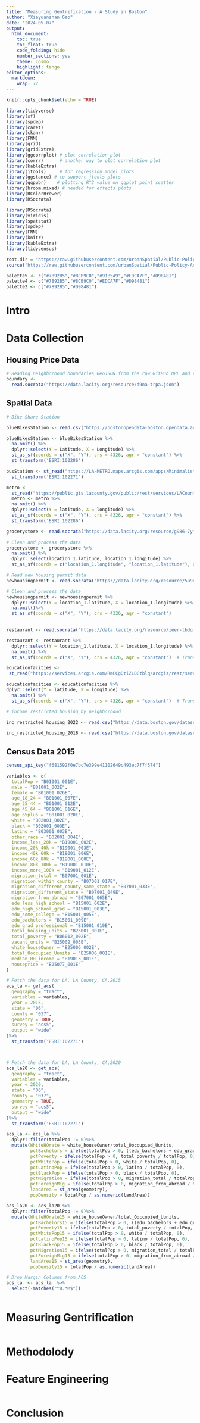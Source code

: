 ```yaml
---
title: "Measuring Gentrification - A Study in Boston"
author: "Xiayuanshan Gao"
date: "2024-05-07"
output: 
  html_document:
    toc: true
    toc_float: true
    code_folding: hide
    number_sections: yes
    theme: cosmo 
    highlight: tango    
editor_options: 
  markdown: 
    wrap: 72
---
```


```r
knitr::opts_chunk$set(echo = TRUE)

library(tidyverse)
library(sf)
library(spdep)
library(caret)
library(ckanr)
library(FNN)
library(grid)
library(gridExtra)
library(ggcorrplot) # plot correlation plot
library(corrr)      # another way to plot correlation plot
library(kableExtra)
library(jtools)     # for regression model plots
library(ggstance) # to support jtools plots
library(ggpubr)    # plotting R^2 value on ggplot point scatter
library(broom.mixed) # needed for effects plots
library(RColorBrewer)
library(RSocrata)

library(RSocrata)
library(viridis)
library(spatstat)
library(spdep)
library(FNN)
library(knitr)
library(kableExtra)
library(tidycensus)

root.dir = "https://raw.githubusercontent.com/urbanSpatial/Public-Policy-Analytics-Landing/master/DATA/"
source("https://raw.githubusercontent.com/urbanSpatial/Public-Policy-Analytics-Landing/master/functions.r")

palette5 <- c("#7892B5","#8CB9C0","#91B5A9","#EDCA7F","#D98481")
palette4 <- c("#7892B5","#8CB9C0","#EDCA7F","#D98481")
palette2 <- c("#7892B5","#D98481")

```

# Intro


# Data Collection



## Housing Price Data

```r

# Reading neighborhood boundaries GeoJSON from the raw GitHub URL and transforming CRS
boundary <- 
  read.socrata("https://data.lacity.org/resource/d9na-trpa.json")

```


## Spatial Data

```r
# Bike Share Station

blueBikesStation <- read.csv("https://bostonopendata-boston.opendata.arcgis.com/api/download/v1/items/14cc9c330fe641d2ae1bd3b7c29d5008/csv?layers=0", stringsAsFactors = FALSE)

blueBikesStation <- blueBikesStation %>%
  na.omit() %>%
  dplyr::select(Y = Latitude, X = Longitude) %>%
  st_as_sf(coords = c("X", "Y"), crs = 4326, agr = "constant") %>%
  st_transform('ESRI:102286')
```

```r
busStation <- st_read("https://LA-METRO.maps.arcgis.com/apps/Minimalist/index.html?appid=1fd006edf4cc446cad245c72241afba5") %>%
  st_transform('ESRI:102271')
```

```r
metro <- 
  st_read("https://public.gis.lacounty.gov/public/rest/services/LACounty_Dynamic/LMS_Data_Public/MapServer/185/query?outFields=*&where=1%3D1&f=geojson")
  metro <- metro %>%
  na.omit() %>%
  dplyr::select(Y = latitude, X = longitude) %>%
  st_as_sf(coords = c("X", "Y"), crs = 4326, agr = "constant") %>%
  st_transform('ESRI:102286')
```

```r
grocerystore <- read.socrata("https://data.lacity.org/resource/g986-7yf9.json")

# Clean and process the data
grocerystore <- grocerystore %>%
  na.omit() %>%
  dplyr::select(location_1.latitude, location_1.longitude) %>%
  st_as_sf(coords = c("location_1.longitude", "location_1.latitude"), crs = 4326, agr = "constant")

```

```r
# Read new housing permit data
newhousingpermit <- read.socrata("https://data.lacity.org/resource/5u9x-y4iz.json")

# Clean and process the data
newhousingpermit <- newhousingpermit %>%
  dplyr::select(Y = location_1.latitude, X = location_1.longitude) %>%
  na.omit()%>%
  st_as_sf(coords = c("X", "Y"), crs = 4326, agr = "constant")
  
```

```r
restaurant <- read.socrata("https://data.lacity.org/resource/ieer-tbdq.json")

restaurant <- restaurant %>%
  dplyr::select(Y = location_1.latitude, X = location_1.longitude) %>%
  na.omit() %>%
  st_as_sf(coords = c("X", "Y"), crs = 4326, agr = "constant")  # Transforming to the specified CRS

```

```r
educationfacities <- 
 st_read("https://services.arcgis.com/RmCCgQtiZLDCtblq/arcgis/rest/services/Schools_Colleges_and_Universities/FeatureServer/0/query?outFields=*&where=1%3D1&f=geojson") 

educationfacities <- educationfacities %>%
dplyr::select(Y = latitude, X = longitude) %>%
  na.omit() %>%
  st_as_sf(coords = c("X", "Y"), crs = 4326, agr = "constant")  # Transforming to the specified CRS

```

```r
# income restricted housing by neighborhood

inc_restricted_housing_2022 <- read.csv("https://data.boston.gov/dataset/feddfe5a-df16-4c60-8a3c-640c4d5281cd/resource/bfdeffc7-ab5e-4e28-9561-d4e84c9674e4/download/income-restricted-housing-inventory-2022.csv", stringsAsFactors = FALSE)

inc_restricted_housing_2018 <- read.csv("https://data.boston.gov/dataset/feddfe5a-df16-4c60-8a3c-640c4d5281cd/resource/47d53d7c-25b7-40b4-9259-da1d15373be6/download/income-restricted-inventory-2018-all-income-restricted-projects.csv", stringsAsFactors = FALSE)

```


## Census Data 2015

```r

census_api_key("f681592f0e7bc7e399e41102649c493ec7f7f574") 

variables <- c(
  totalPop = "B01001_001E",
  male = "B01001_002E",
  female = "B01001_026E",
  age_18_24 = "B01001_007E",
  age_25_44 = "B01001_012E",
  age_45_64 = "B01001_016E",
  age_65plus = "B01001_020E",
  white = "B02001_002E",
  black = "B02001_003E",
  latino = "B03001_003E",
  other_race = "B02001_004E",
  income_less_20k = "B19001_002E",
  income_20k_40k = "B19001_003E",
  income_40k_60k = "B19001_006E",
  income_60k_80k = "B19001_008E",
  income_80k_100k = "B19001_010E",
  income_more_100k = "B19001_012E",
  migration_total = "B07001_001E",
  migration_within_county = "B07001_017E",
  migration_different_county_same_state = "B07001_033E",
  migration_different_state = "B07001_049E",
  migration_from_abroad = "B07001_065E",
  edu_less_high_school = "B15001_002E",
  edu_high_school_grad = "B15001_003E",
  edu_some_college = "B15001_005E",
  edu_bachelors = "B15001_009E",
  edu_grad_professional = "B15001_010E",
  total_housing_units = "B25001_001E",
  total_poverty = "B06012_002E",
  vacant_units = "B25002_003E",
  white_houseOwner = "B25006_002E",
  total_Ooccupied_Uunits = "B25006_001E",
  median_HH_income = "B19013_001E",
  houseprice = "B25077_001E"
)

# Fetch the data for LA, LA County, CA,2015
acs_la <- get_acs(
  geography = "tract",
  variables = variables,
  year = 2015,
  state = "06",
  county = "037",
  geometry = TRUE,
  survey = "acs5",
  output = "wide"
)%>%
  st_transform('ESRI:102271')



# Fetch the data for LA, LA County, CA,2020
acs_la20 <- get_acs(
  geography = "tract",
  variables = variables,
  year = 2020,
  state = "06",
  county = "037",
  geometry = TRUE,
  survey = "acs5",
  output = "wide"
)%>%
  st_transform('ESRI:102271')


```


```r
acs_la <- acs_la %>%
  dplyr::filter(totalPop != 0)%>%
  mutate(WhiteHOrate = white_houseOwner/total_Ooccupied_Uunits,
         pctBachelors = ifelse(totalPop > 0, ((edu_bachelors + edu_grad_professional) / totalPop),0),
         pctPoverty = ifelse(totalPop > 0, total_poverty / totalPop, 0),
         pctWhitePop = ifelse(totalPop > 0, white / totalPop, 0),
         pctLatinoPop = ifelse(totalPop > 0, latino / totalPop, 0),
         pctBlackPop = ifelse(totalPop > 0, black / totalPop, 0),
         pctMigration = ifelse(totalPop > 0, migration_total / totalPop, 0),
         pctForeignMig = ifelse(totalPop > 0, migration_from_abroad / totalPop, 0),
         landArea = st_area(geometry), 
         popDensity = totalPop / as.numeric(landArea))
```

```r
acs_la20 <- acs_la20 %>%
  dplyr::filter(totalPop != 0)%>%
  mutate(WhiteHOrate15 = white_houseOwner/total_Ooccupied_Uunits,
         pctBachelors15 = ifelse(totalPop > 0, ((edu_bachelors + edu_grad_professional) / totalPop),0),
         pctPoverty15 = ifelse(totalPop > 0, total_poverty / totalPop, 0),
         pctWhitePop15 = ifelse(totalPop > 0, white / totalPop, 0),
         pctLatinoPop15 = ifelse(totalPop > 0, latino / totalPop, 0),
         pctBlackPop15 = ifelse(totalPop > 0, black / totalPop, 0),
         pctMigration15 = ifelse(totalPop > 0, migration_total / totalPop, 0),
         pctForeignMig15 = ifelse(totalPop > 0, migration_from_abroad / totalPop, 0),
         landArea15 = st_area(geometry), 
         popDensity15 = totalPop / as.numeric(landArea))
```

```r
# Drop Margin Columns from ACS
acs_la  <- acs_la  %>%
  select(-matches("^B.*M$"))
```

```r

```


# Measuring Gentrification

```r

```

## 


# Methodolody


# Feature Engineering

```r

```



# Conclusion










